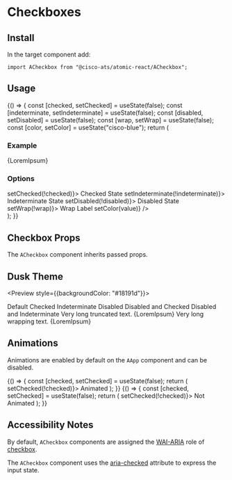 

<Meta title="Components/Checkboxes" component={ACheckbox} />

# Checkboxes

## Install

In the target component add:

```
import ACheckbox from "@cisco-ats/atomic-react/ACheckbox";
```

## Usage

<Preview>
  <Story name="usage-1">
    <AApp>
      <YourComponent>
        {() => {
          const [checked, setChecked] = useState(false);
          const [indeterminate, setIndeterminate] = useState(false);
          const [disabled, setDisabled] = useState(false);
          const [wrap, setWrap] = useState(false);
          const [color, setColor] = useState("cisco-blue");
          return (
            <div>
              <h3>Example</h3>
              <ACheckbox
                checked={checked}
                color={color}
                disabled={disabled}
                indeterminate={indeterminate}
                wrap={wrap}>
                {LoremIpsum}
              </ACheckbox>
              <ADivider />
              <h3>Options</h3>
              <div className="d-flex mt-4 flex-column">
                <ACheckbox
                  checked={checked}
                  onClick={() => setChecked(!checked)}>
                  Checked State
                </ACheckbox>
                <ACheckbox
                  checked={indeterminate}
                  onClick={() => setIndeterminate(!indeterminate)}>
                  Indeterminate State
                </ACheckbox>
                <ACheckbox
                  checked={disabled}
                  onClick={() => setDisabled(!disabled)}>
                  Disabled State
                </ACheckbox>
                <ACheckbox checked={wrap} onClick={() => setWrap(!wrap)}>
                  Wrap Label
                </ACheckbox>
                <ASelect
                  label="Color"
                  items={[
                    "cisco-blue",
                    "grape",
                    "magenta--burnt-1",
                    "fern--wash-1",
                    "rgba(238, 85, 65, 0.8)"
                  ]}
                  onSelected={(value) => setColor(value)}
                />
              </div>
            </div>
          );
        }}
      </YourComponent>
    </AApp>
  </Story>
</Preview>

## Checkbox Props

The `ACheckbox` component inherits passed props.

<Props of={ACheckbox} />

## Dusk Theme

<Preview style={{backgroundColor: "#18191d"}}>
  <Story name="dusk-1">
    <AApp defaultTheme="dusk">
      <div className="d-flex flex-column">
        <ACheckbox>Default</ACheckbox>
        <ACheckbox checked>Checked</ACheckbox>
        <ACheckbox indeterminate>Indeterminate</ACheckbox>
        <ACheckbox disabled>Disabled</ACheckbox>
        <ACheckbox disabled checked>
          Disabled and Checked
        </ACheckbox>
        <ACheckbox disabled indeterminate>
          Disabled and Indeterminate
        </ACheckbox>
        <ACheckbox>Very long truncated text. {LoremIpsum}</ACheckbox>
        <ACheckbox wrap>Very long wrapping text. {LoremIpsum}</ACheckbox>
      </div>
    </AApp>
  </Story>
</Preview>

## Animations

Animations are enabled by default on the `AApp` component and can be disabled.

<Preview>
  <Story name="animations-1">
    <AApp>
      <YourComponent>
        {() => {
          const [checked, setChecked] = useState(false);
          return (
            <ACheckbox checked={checked} onClick={() => setChecked(!checked)}>
              Animated
            </ACheckbox>
          );
        }}
      </YourComponent>
    </AApp>
  </Story>
  <Story name="animations-2">
    <AApp animations={false}>
      <YourComponent>
        {() => {
          const [checked, setChecked] = useState(false);
          return (
            <ACheckbox checked={checked} onClick={() => setChecked(!checked)}>
              Not Animated
            </ACheckbox>
          );
        }}
      </YourComponent>
    </AApp>
  </Story>
</Preview>

## Accessibility Notes

By default, `ACheckbox` components are assigned the [WAI-ARIA](https://www.w3.org/WAI/standards-guidelines/aria/) role of [checkbox](https://www.w3.org/TR/wai-aria/#checkbox).

The `ACheckbox` component uses the [aria-checked](https://www.w3.org/TR/wai-aria/#aria-checked) attribute to express the input state.
